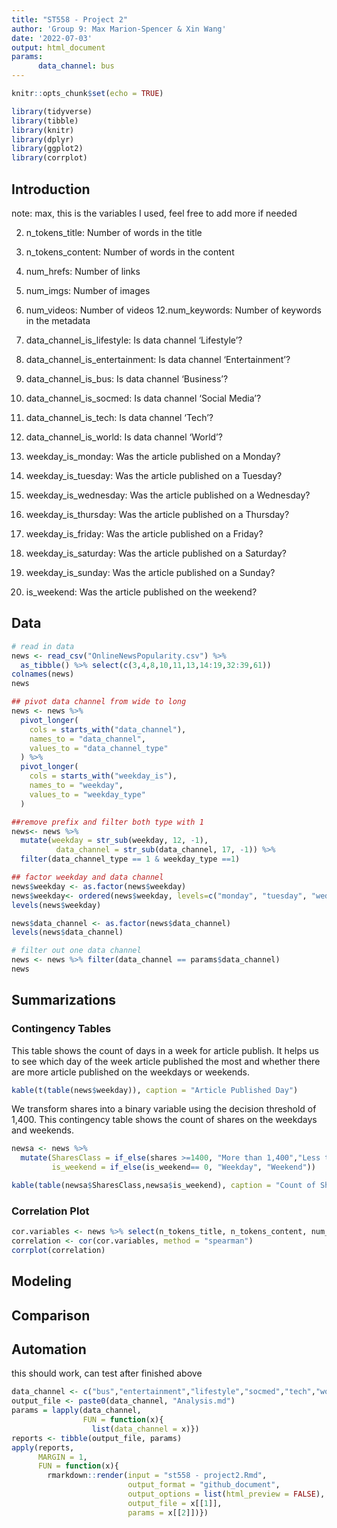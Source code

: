 ```yaml
---
title: "ST558 - Project 2"
author: 'Group 9: Max Marion-Spencer & Xin Wang'
date: '2022-07-03'
output: html_document
params: 
      data_channel: bus
---
```


```r
knitr::opts_chunk$set(echo = TRUE)
```

```r
library(tidyverse)
library(tibble)
library(knitr)
library(dplyr)
library(ggplot2)
library(corrplot)
```

## Introduction 

note: 
max, this is the variables I used, feel free to add more if needed

2. n_tokens_title: Number of words in the title 
3. n_tokens_content: Number of words in the content 
7. num_hrefs: Number of links 
9. num_imgs: Number of images 
10. num_videos: Number of videos 
12.num_keywords: Number of keywords in the metadata 

13. data_channel_is_lifestyle: Is data channel 'Lifestyle'? 
14. data_channel_is_entertainment: Is data channel 'Entertainment'? 
15. data_channel_is_bus: Is data channel 'Business'? 
16. data_channel_is_socmed: Is data channel 'Social Media'? 
17. data_channel_is_tech: Is data channel 'Tech'? 
18. data_channel_is_world: Is data channel 'World'? 

31. weekday_is_monday: Was the article published on a Monday? 
32. weekday_is_tuesday: Was the article published on a Tuesday? 
33. weekday_is_wednesday: Was the article published on a Wednesday? 
34. weekday_is_thursday: Was the article published on a Thursday? 
35. weekday_is_friday: Was the article published on a Friday? 
36. weekday_is_saturday: Was the article published on a Saturday? 
37. weekday_is_sunday: Was the article published on a Sunday? 
38. is_weekend: Was the article published on the weekend? 


## Data

```r
# read in data
news <- read_csv("OnlineNewsPopularity.csv") %>% 
  as_tibble() %>% select(c(3,4,8,10,11,13,14:19,32:39,61))
colnames(news)
news
```

```r
## pivot data channel from wide to long 
news <- news %>%
  pivot_longer(
    cols = starts_with("data_channel"),
    names_to = "data_channel",
    values_to = "data_channel_type"
  ) %>%
  pivot_longer(
    cols = starts_with("weekday_is"),
    names_to = "weekday",
    values_to = "weekday_type"
  )

##remove prefix and filter both type with 1
news<- news %>% 
  mutate(weekday = str_sub(weekday, 12, -1),
          data_channel = str_sub(data_channel, 17, -1)) %>% 
  filter(data_channel_type == 1 & weekday_type ==1)
```

```r
## factor weekday and data channel
news$weekday <- as.factor(news$weekday)
news$weekday<- ordered(news$weekday, levels=c("monday", "tuesday", "wednesday", "thursday", "friday", "saturday", "sunday"))
levels(news$weekday)

news$data_channel <- as.factor(news$data_channel)
levels(news$data_channel)
```

```r
# filter out one data channel 
news <- news %>% filter(data_channel == params$data_channel)
news
```

## Summarizations




### Contingency Tables

This table shows the count of days in a week for article publish. It helps us to see which day of the week article published the most and whether there are more article published on the weekdays or weekends. 

```r
kable(t(table(news$weekday)), caption = "Article Published Day")
```

We transform shares into a binary variable using the decision threshold of 1,400. This contingency table shows the count of shares on the weekdays and weekends. 

```r
newsa <- news %>% 
  mutate(SharesClass = if_else(shares >=1400, "More than 1,400","Less than 1,400"), 
         is_weekend = if_else(is_weekend== 0, "Weekday", "Weekend"))

kable(table(newsa$SharesClass,newsa$is_weekend), caption = "Count of Shares")
```

### Correlation Plot

```r
cor.variables <- news %>% select(n_tokens_title, n_tokens_content, num_hrefs, num_imgs, num_videos,num_keywords)
correlation <- cor(cor.variables, method = "spearman")
corrplot(correlation)
```

## Modeling

## Comparison

## Automation

this should work, can test after finished above 

```r
data_channel <- c("bus","entertainment","lifestyle","socmed","tech","world")
output_file <- paste0(data_channel, "Analysis.md")
params = lapply(data_channel, 
                FUN = function(x){
                  list(data_channel = x)})
reports <- tibble(output_file, params)
apply(reports, 
      MARGIN = 1,
      FUN = function(x){
        rmarkdown::render(input = "st558 - project2.Rmd", 
                          output_format = "github_document", 
                          output_options = list(html_preview = FALSE), 
                          output_file = x[[1]], 
                          params = x[[2]])})
```

